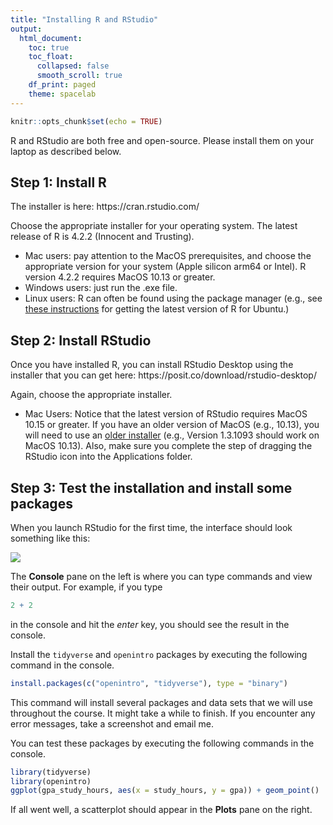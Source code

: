 ```yaml
---
title: "Installing R and RStudio"
output:
  html_document:
    toc: true
    toc_float:
      collapsed: false
      smooth_scroll: true
    df_print: paged
    theme: spacelab
---
```


```r
knitr::opts_chunk$set(echo = TRUE)
```

R and RStudio are both free and open-source. Please install them on your laptop as described below.

## Step 1: Install R

The installer is here: https://cran.rstudio.com/

Choose the appropriate installer for your operating system. The latest release of R is 4.2.2 (Innocent and Trusting). 

- Mac users: pay attention to the MacOS prerequisites, and choose the appropriate version for your system (Apple silicon arm64 or Intel). R version 4.2.2 requires MacOS 10.13 or greater. 
- Windows users: just run the .exe file. 
- Linux users: R can often be found using the package manager (e.g., see [these instructions](https://www.digitalocean.com/community/tutorials/how-to-install-r-on-ubuntu-22-04) for getting the latest version of R for Ubuntu.)

## Step 2: Install RStudio

Once you have installed R, you can install RStudio Desktop using the installer that you can get here: https://posit.co/download/rstudio-desktop/

Again, choose the appropriate installer. 

- Mac Users: Notice that the latest version of RStudio requires MacOS 10.15 or greater. If you have an older version of MacOS (e.g., 10.13), you will need to use an [older installer](https://www.rstudio.com/products/rstudio/older-versions/) (e.g., Version 1.3.1093 should work on MacOS 10.13). Also, make sure you complete the step of dragging the RStudio icon into the Applications folder.

## Step 3: Test the installation and install some packages

When you launch RStudio for the first time, the interface should look something like this:

![](images/rstudio.png)

The **Console** pane on the left is where you can type commands and view their output. For example, if you type

```r
2 + 2
```

in the console and hit the *enter* key, you should see the result in the console.

Install the `tidyverse` and `openintro` packages by executing the following command in the console.

```r
install.packages(c("openintro", "tidyverse"), type = "binary")
```

This command will install several packages and data sets that we will use throughout the course. It might take a while to finish. If you encounter any error messages, take a screenshot and email me.

You can test these packages by executing the following commands in the console.

```r
library(tidyverse)
library(openintro)
ggplot(gpa_study_hours, aes(x = study_hours, y = gpa)) + geom_point()
```

If all went well, a scatterplot should appear in the **Plots** pane on the right.


